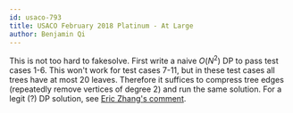 ```yaml
---
id: usaco-793
title: USACO February 2018 Platinum - At Large
author: Benjamin Qi
---
```


This is not too hard to fakesolve. First write a naive $O(N^2)$ DP to pass test cases 1-6. This won't work for test cases 7-11, but in these test cases all trees have at most 20 leaves. Therefore it suffices to compress tree edges (repeatedly remove vertices of degree 2) and run the same solution. For a legit (?) DP solution, see [Eric Zhang's comment](https://codeforces.com/blog/entry/57170?#comment-410179).
